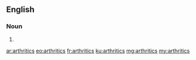 ==English==

===Noun===
{{head|en|plural}}

# {{plural of|arthritic|lang=en}}

[[ar:arthritics]]
[[eo:arthritics]]
[[fr:arthritics]]
[[ku:arthritics]]
[[mg:arthritics]]
[[my:arthritics]]